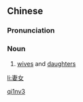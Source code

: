 ==Chinese==
{{zh-forms}}

===Pronunciation===
{{zh-pron
|m=qīnǚ
|cat=n
}}

===Noun===
{{zh-noun}}

# {{lb|zh|literary}} [[wive]]s and [[daughter]]s

[[Category:Mandarin literary terms|qi1nv3]]

[[li:妻女]]